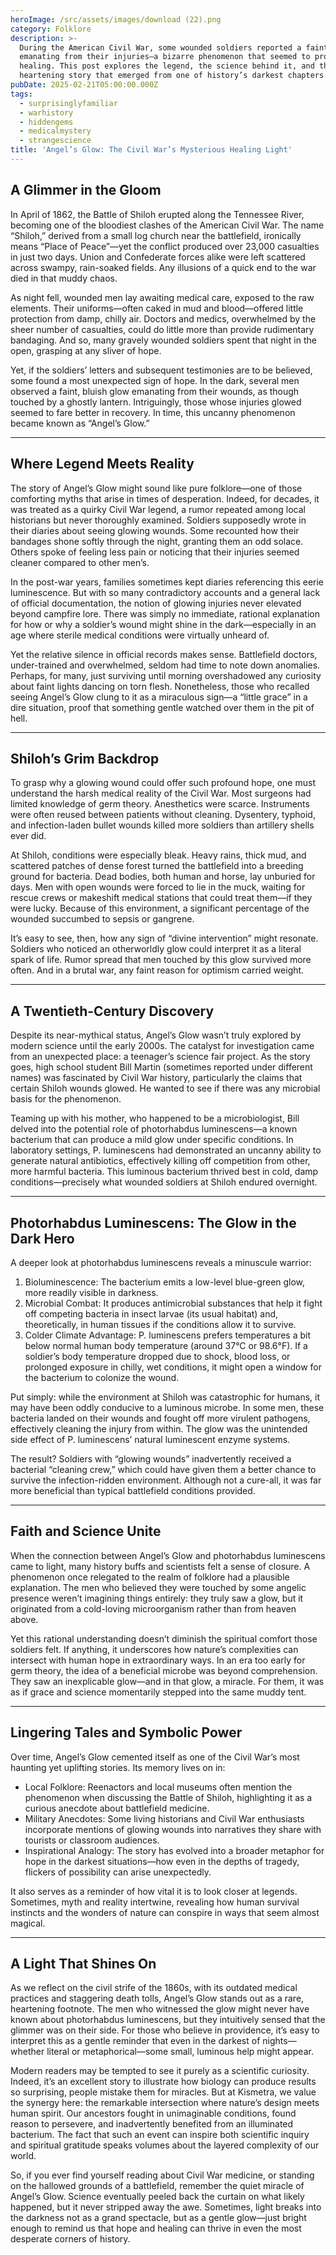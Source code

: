 ```yaml
---
heroImage: /src/assets/images/download (22).png
category: Folklore
description: >-
  During the American Civil War, some wounded soldiers reported a faint glow
  emanating from their injuries—a bizarre phenomenon that seemed to promote
  healing. This post explores the legend, the science behind it, and the
  heartening story that emerged from one of history’s darkest chapters.
pubDate: 2025-02-21T05:00:00.000Z
tags:
  - surprisinglyfamiliar
  - warhistory
  - hiddengems
  - medicalmystery
  - strangescience
title: 'Angel’s Glow: The Civil War’s Mysterious Healing Light'
---
```


## A Glimmer in the Gloom

In April of 1862, the Battle of Shiloh erupted along the Tennessee River, becoming one of the bloodiest clashes of the American Civil War. The name “Shiloh,” derived from a small log church near the battlefield, ironically means “Place of Peace”—yet the conflict produced over 23,000 casualties in just two days. Union and Confederate forces alike were left scattered across swampy, rain-soaked fields. Any illusions of a quick end to the war died in that muddy chaos.

As night fell, wounded men lay awaiting medical care, exposed to the raw elements. Their uniforms—often caked in mud and blood—offered little protection from damp, chilly air. Doctors and medics, overwhelmed by the sheer number of casualties, could do little more than provide rudimentary bandaging. And so, many gravely wounded soldiers spent that night in the open, grasping at any sliver of hope.

Yet, if the soldiers’ letters and subsequent testimonies are to be believed, some found a most unexpected sign of hope. In the dark, several men observed a faint, bluish glow emanating from their wounds, as though touched by a ghostly lantern. Intriguingly, those whose injuries glowed seemed to fare better in recovery. In time, this uncanny phenomenon became known as “Angel’s Glow.”

---

## Where Legend Meets Reality

The story of Angel’s Glow might sound like pure folklore—one of those comforting myths that arise in times of desperation. Indeed, for decades, it was treated as a quirky Civil War legend, a rumor repeated among local historians but never thoroughly examined. Soldiers supposedly wrote in their diaries about seeing glowing wounds. Some recounted how their bandages shone softly through the night, granting them an odd solace. Others spoke of feeling less pain or noticing that their injuries seemed cleaner compared to other men’s.

In the post-war years, families sometimes kept diaries referencing this eerie luminescence. But with so many contradictory accounts and a general lack of official documentation, the notion of glowing injuries never elevated beyond campfire lore. There was simply no immediate, rational explanation for how or why a soldier’s wound might shine in the dark—especially in an age where sterile medical conditions were virtually unheard of.

Yet the relative silence in official records makes sense. Battlefield doctors, under-trained and overwhelmed, seldom had time to note down anomalies. Perhaps, for many, just surviving until morning overshadowed any curiosity about faint lights dancing on torn flesh. Nonetheless, those who recalled seeing Angel’s Glow clung to it as a miraculous sign—a “little grace” in a dire situation, proof that something gentle watched over them in the pit of hell.

---

## Shiloh’s Grim Backdrop

To grasp why a glowing wound could offer such profound hope, one must understand the harsh medical reality of the Civil War. Most surgeons had limited knowledge of germ theory. Anesthetics were scarce. Instruments were often reused between patients without cleaning. Dysentery, typhoid, and infection-laden bullet wounds killed more soldiers than artillery shells ever did.

At Shiloh, conditions were especially bleak. Heavy rains, thick mud, and scattered patches of dense forest turned the battlefield into a breeding ground for bacteria. Dead bodies, both human and horse, lay unburied for days. Men with open wounds were forced to lie in the muck, waiting for rescue crews or makeshift medical stations that could treat them—if they were lucky. Because of this environment, a significant percentage of the wounded succumbed to sepsis or gangrene.

It’s easy to see, then, how any sign of “divine intervention” might resonate. Soldiers who noticed an otherworldly glow could interpret it as a literal spark of life. Rumor spread that men touched by this glow survived more often. And in a brutal war, any faint reason for optimism carried weight.

---

## A Twentieth-Century Discovery

Despite its near-mythical status, Angel’s Glow wasn’t truly explored by modern science until the early 2000s. The catalyst for investigation came from an unexpected place: a teenager’s science fair project. As the story goes, high school student Bill Martin (sometimes reported under different names) was fascinated by Civil War history, particularly the claims that certain Shiloh wounds glowed. He wanted to see if there was any microbial basis for the phenomenon.

Teaming up with his mother, who happened to be a microbiologist, Bill delved into the potential role of photorhabdus luminescens—a known bacterium that can produce a mild glow under specific conditions. In laboratory settings, P. luminescens had demonstrated an uncanny ability to generate natural antibiotics, effectively killing off competition from other, more harmful bacteria. This luminous bacterium thrived best in cold, damp conditions—precisely what wounded soldiers at Shiloh endured overnight.

---

## Photorhabdus Luminescens: The Glow in the Dark Hero

A deeper look at photorhabdus luminescens reveals a minuscule warrior:

1. Bioluminescence: The bacterium emits a low-level blue-green glow, more readily visible in darkness.
2. Microbial Combat: It produces antimicrobial substances that help it fight off competing bacteria in insect larvae (its usual habitat) and, theoretically, in human tissues if the conditions allow it to survive.
3. Colder Climate Advantage: P. luminescens prefers temperatures a bit below normal human body temperature (around 37°C or 98.6°F). If a soldier’s body temperature dropped due to shock, blood loss, or prolonged exposure in chilly, wet conditions, it might open a window for the bacterium to colonize the wound.

Put simply: while the environment at Shiloh was catastrophic for humans, it may have been oddly conducive to a luminous microbe. In some men, these bacteria landed on their wounds and fought off more virulent pathogens, effectively cleaning the injury from within. The glow was the unintended side effect of P. luminescens’ natural luminescent enzyme systems.

The result? Soldiers with “glowing wounds” inadvertently received a bacterial “cleaning crew,” which could have given them a better chance to survive the infection-ridden environment. Although not a cure-all, it was far more beneficial than typical battlefield conditions provided.

---

## Faith and Science Unite

When the connection between Angel’s Glow and photorhabdus luminescens came to light, many history buffs and scientists felt a sense of closure. A phenomenon once relegated to the realm of folklore had a plausible explanation. The men who believed they were touched by some angelic presence weren’t imagining things entirely: they truly saw a glow, but it originated from a cold-loving microorganism rather than from heaven above.

Yet this rational understanding doesn’t diminish the spiritual comfort those soldiers felt. If anything, it underscores how nature’s complexities can intersect with human hope in extraordinary ways. In an era too early for germ theory, the idea of a beneficial microbe was beyond comprehension. They saw an inexplicable glow—and in that glow, a miracle. For them, it was as if grace and science momentarily stepped into the same muddy tent.

---

## Lingering Tales and Symbolic Power

Over time, Angel’s Glow cemented itself as one of the Civil War’s most haunting yet uplifting stories. Its memory lives on in:

- Local Folklore: Reenactors and local museums often mention the phenomenon when discussing the Battle of Shiloh, highlighting it as a curious anecdote about battlefield medicine.
- Military Anecdotes: Some living historians and Civil War enthusiasts incorporate mentions of glowing wounds into narratives they share with tourists or classroom audiences.
- Inspirational Analogy: The story has evolved into a broader metaphor for hope in the darkest situations—how even in the depths of tragedy, flickers of possibility can arise unexpectedly.

It also serves as a reminder of how vital it is to look closer at legends. Sometimes, myth and reality intertwine, revealing how human survival instincts and the wonders of nature can conspire in ways that seem almost magical.

---

## A Light That Shines On

As we reflect on the civil strife of the 1860s, with its outdated medical practices and staggering death tolls, Angel’s Glow stands out as a rare, heartening footnote. The men who witnessed the glow might never have known about photorhabdus luminescens, but they intuitively sensed that the glimmer was on their side. For those who believe in providence, it’s easy to interpret this as a gentle reminder that even in the darkest of nights—whether literal or metaphorical—some small, luminous help might appear.

Modern readers may be tempted to see it purely as a scientific curiosity. Indeed, it’s an excellent story to illustrate how biology can produce results so surprising, people mistake them for miracles. But at Kismetra, we value the synergy here: the remarkable intersection where nature’s design meets human spirit. Our ancestors fought in unimaginable conditions, found reason to persevere, and inadvertently benefited from an illuminated bacterium. The fact that such an event can inspire both scientific inquiry and spiritual gratitude speaks volumes about the layered complexity of our world.

So, if you ever find yourself reading about Civil War medicine, or standing on the hallowed grounds of a battlefield, remember the quiet miracle of Angel’s Glow. Science eventually peeled back the curtain on what likely happened, but it never stripped away the awe. Sometimes, light breaks into the darkness not as a grand spectacle, but as a gentle glow—just bright enough to remind us that hope and healing can thrive in even the most desperate corners of history.
